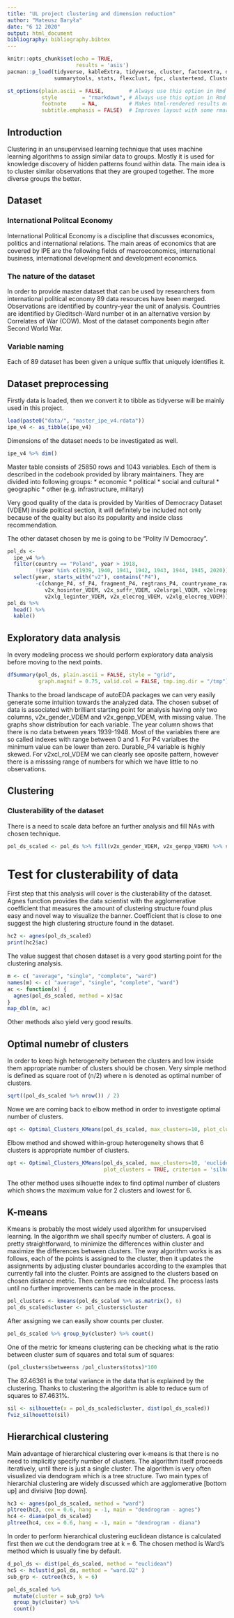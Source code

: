 ```yaml
---
title: "UL project clustering and dimension reduction"
author: "Mateusz Baryła"
date: "6 12 2020"
output: html_document
bibliography: bibliography.bibtex
---
```


```r
knitr::opts_chunk$set(echo = TRUE,
                      results = 'asis')
pacman::p_load(tidyverse, kableExtra, tidyverse, cluster, factoextra, dendextend,
               summarytools, stats, flexclust, fpc, clustertend, ClusterR)

st_options(plain.ascii = FALSE,        # Always use this option in Rmd documents
           style        = "rmarkdown", # Always use this option in Rmd documents
           footnote     = NA,          # Makes html-rendered results more concise
           subtitle.emphasis = FALSE)  # Improves layout with some rmardown themes
```

## Introduction

Clustering in an unsupervised learning technique that uses machine learning 
algorithms to assign similar data to groups. Mostly it is used for knowledge 
discovery of hidden patterns found within data. The main idea is to cluster 
similar observations that they are grouped together. The more diverse groups
the better.

## Dataset

### International Politcal Economy

International Political Economy is a discipline that discusses economics, politics
and international relations. The main areas of economics that are covered by IPE 
are the following fields of macroeconomics, international business, international 
development and development economics. 

### The nature of the dataset

In order to provide master dataset that can be used by researchers from
international political economy 89 data resources have been merged. Observations
are identified by country-year the unit of analysis. Countries are identified by 
Gleditsch-Ward number ot in an alternative version by Correlates of War (COW).
Most of the dataset components begin after Second World War. 

### Variable naming

Each of 89 dataset has been given a unique suffix that uniquely identifies it.

## Dataset preprocessing

Firstly data is loaded, then we convert it to tibble as tidyverse will be 
mainly used in this project.

```r
load(paste0("data/", "master_ipe_v4.rdata"))
ipe_v4 <- as_tibble(ipe_v4)
```

Dimensions of the dataset needs to be investigated as well.

```r
ipe_v4 %>% dim()
```


Master table consists of 25850 rows and 1043 variables. Each of them is described 
in the codebook provided by library maintainers. They are divided into following 
groups:
* economic
* political
* social and cultural
* geographic 
* other (e.g. infrastructure, military)

Very good quality of the data is provided by Varities of Democracy Dataset (VDEM)
inside political section, it will definitely be included not only because of 
the quality but also its popularity and inside class recommendation. 

The other  dataset chosen by me is going to be "Polity IV Democracy".

```r
pol_ds <- 
  ipe_v4 %>% 
  filter(country == "Poland", year > 1918, 
         !(year %in% c(1939, 1940, 1941, 1942, 1943, 1944, 1945, 2020))) %>% 
  select(year, starts_with("v2"), contains("P4"), 
         -c(change_P4, sf_P4, fragment_P4, regtrans_P4, countryname_raw_P4, 
            v2x_hosinter_VDEM, v2x_suffr_VDEM, v2elsrgel_VDEM, v2elreggov_VDEM,
            v2xlg_leginter_VDEM, v2x_elecreg_VDEM, v2xlg_elecreg_VDEM)) 
pol_ds %>%
  head() %>% 
  kable()
```

## Exploratory data analysis

In every modeling process we should perform exploratory data analysis before moving to 
the next points. 

```r
dfSummary(pol_ds, plain.ascii = FALSE, style = "grid", 
          graph.magnif = 0.75, valid.col = FALSE, tmp.img.dir = "/tmp")
```

Thanks to the broad landscape of autoEDA packages we can very easily generate 
some intuition towards the analyzed data. The chosen subset of data is associated 
with brilliant starting point for analysis having only two columns,
v2x_gender_VDEM and v2x_genpp_VDEM, with missing value. The graphs show distribution
for each variable. The year column shows that there is no data between years 1939-1948.
Most of the variables there are so called indexes with range between 0 and 1.
For P4 varialbes the minimum value can be lower than zero. Durable_P4 variable is 
highly skewed. For v2xcl_rol_VDEM we can clearly see oposite pattern, however  
there is a misssing range of numbers for which we have little to no observations. 

## Clustering

### Clusterability of the dataset

There is a need to scale data before an further analysis and fill NAs with chosen 
technique. 

```r
pol_ds_scaled <- pol_ds %>% fill(v2x_gender_VDEM, v2x_genpp_VDEM) %>% scale %>% as_tibble()
```

# Test for clusterability of data

First step that this analysis will cover is the clusterability of the dataset.
Agnes function provides the data scientist with the agglomerative coefficient 
that measures the amount of clustering structure found plus easy and novel way 
to visualize the banner. Coefficient that is close to one suggest the high 
clustering structure found in the dataset.

```r
hc2 <- agnes(pol_ds_scaled)
print(hc2$ac)
```

The value suggest that chosen dataset is a very good starting point for the 
clustering analysis.

```r
m <- c( "average", "single", "complete", "ward")
names(m) <- c( "average", "single", "complete", "ward")
ac <- function(x) {
  agnes(pol_ds_scaled, method = x)$ac
}
map_dbl(m, ac)
```

Other methods also yield very good results. 

## Optimal numebr of clusters
In order to keep high heterogeneity between the clusters and low inside them 
appropriate number of clusters should be chosen. Very simple method is defined 
as square root of (n/2) where n is denoted as optimal number of clusters.

```r
sqrt((pol_ds_scaled %>% nrow()) / 2)
```
Nowe we are coming back to elbow method in order to investigate optimal 
number of clusters.

```r
opt <- Optimal_Clusters_KMeans(pol_ds_scaled, max_clusters=10, plot_clusters = TRUE)
```

Elbow method and showed within-group heterogeneity shows that 6 clusters is
appropriate number of clusters.

```r
opt <- Optimal_Clusters_KMeans(pol_ds_scaled, max_clusters=10, 'euclidean', 
                               plot_clusters = TRUE, criterion = 'silhouette')
```

The other method uses silhouette index to find optimal number of clusters which 
shows the maximum value for 2 clusters and lowest for 6.

## K-means

Kmeans is probably the most widely used algorithm for unsupervised learning.
In the algorithm we shall specify number of clusters. A goal is pretty 
straightforward, to minimize the differences within cluster and maximize 
the differences between clusters. The way algorithm works is as follows, each of
the points is assigned to the cluster, then it updates the assignments by adjusting 
cluster boundaries according to the examples that currently fall into the cluster.
Points are assigned to the clusters based on chosen distance metric. Then 
centers are recalculated. The process lasts until no further improvements can 
be made in the process.

```r
pol_clusters <- kmeans(pol_ds_scaled %>% as.matrix(), 6)
pol_ds_scaled$cluster <- pol_clusters$cluster
```

After assigning we can easily show counts per cluster. 

```r
pol_ds_scaled %>% group_by(cluster) %>% count()
```

One of the metric for kmeans clustering can be checking what is the ratio 
between cluster sum of squares and total sum of squares:

```r
(pol_clusters$betweenss /pol_clusters$totss)*100
```

The 87.46361 is the total variance in the data that is explained by the clustering.
Thanks to clustering the algorithm is able to reduce sum of squares to 87.4631%.

```r
sil <- silhouette(x = pol_ds_scaled$cluster, dist(pol_ds_scaled))
fviz_silhouette(sil)
```

## Hierarchical clustering

Main advantage of hierarchical clustering over k-means is that there is no need
to implicitly specify number of clusters. The algorithm itself proceeds iteratively,
until there is just a single cluster. The algorithm is very often visualized
via dendogram which is a tree structure. Two main types of hierarchial 
clustering are widely discussed which are agglomerative [bottom up] 
and divisive [top down]. 

```r
hc3 <- agnes(pol_ds_scaled, method = "ward")
pltree(hc3, cex = 0.6, hang = -1, main = "dendrogram - agnes") 
hc4 <- diana(pol_ds_scaled)
pltree(hc4, cex = 0.6, hang = -1, main = "dendrogram - diana") 
```

In order to perform hierarchical clustering euclidean distance is calculated first
then we cut the dendogram tree at k = 6. The chosen method is Ward's method 
which is usually fine by default. 

```r
d_pol_ds <- dist(pol_ds_scaled, method = "euclidean")
hc5 <- hclust(d_pol_ds, method = "ward.D2" )
sub_grp <- cutree(hc5, k = 6)

pol_ds_scaled %>%
  mutate(cluster = sub_grp) %>%
  group_by(cluster) %>% 
  count()
```


